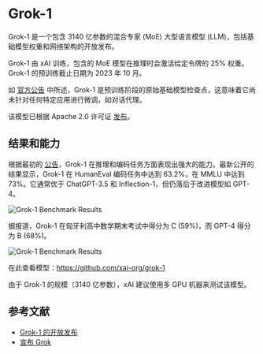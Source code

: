 # Grok-1

Grok-1 是一个包含 3140 亿参数的混合专家 (MoE) 大型语言模型 (LLM)，包括基础模型权重和网络架构的开放发布。

Grok-1 由 xAI 训练，包含的 MoE 模型在推理时会激活给定令牌的 25% 权重。Grok-1 的预训练截止日期为 2023 年 10 月。

如 [官方公告](https://x.ai/blog/grok-os) 中所述，Grok-1 是预训练阶段的原始基础模型检查点，这意味着它尚未针对任何特定应用进行微调，如对话代理。

该模型已根据 Apache 2.0 许可证 [发布](https://github.com/xai-org/grok-1)。

## 结果和能力

根据最初的 [公告](https://x.ai/blog/grok)，Grok-1 在推理和编码任务方面表现出强大的能力。最新公开的结果显示，Grok-1 在 HumanEval 编码任务中达到 63.2%，在 MMLU 中达到 73%。它通常优于 ChatGPT-3.5 和 Inflection-1，但仍落后于改进模型如 GPT-4。

![Grok-1 Benchmark Results](../../img/grok/grok-reasoning.png)

据报道，Grok-1 在匈牙利高中数学期末考试中得分为 C (59%)，而 GPT-4 得分为 B (68%)。

![Grok-1 Benchmark Results](../../img/grok/grok-math.png)

在此查看模型：https://github.com/xai-org/grok-1

由于 Grok-1 的规模（3140 亿参数），xAI 建议使用多 GPU 机器来测试该模型。

## 参考文献

- [Grok-1 的开放发布](https://x.ai/blog/grok-os)
- [宣布 Grok](https://x.ai/blog/grok)